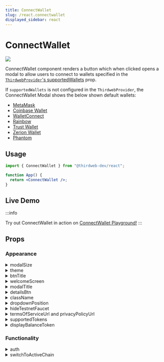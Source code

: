 ```yaml
---
title: ConnectWallet
slug: /react.connectwallet
displayed_sidebar: react
---
```



# ConnectWallet

<div style={{
  display: 'flex',
  justifyContent: 'center',
  marginBottom: '40px',
}}>
<img
  src="/assets/connect-wallet/connect-wallet-hero.webp"
  style={{
    maxWidth: "600px",
}}
/>

</div>

ConnectWallet component renders a button which when clicked opens a modal to allow users to connect to wallets specified in the [`ThirdwebProvider`'s supportedWallets](/react/react.thirdwebprovider#supportedWallets) prop.

If `supportedWallets` is not configured in the `ThirdwebProvider`, the ConnectWallet Modal shows the below shown default wallets:

- [MetaMask](/react/react.metamaskwallet)
- [Coinbase Wallet](/react/react.coinbasewallet)
- [WalletConnect](/react/react.walletconnect)
- [Rainbow](/react/react.rainbowWallet)
- [Trust Wallet](/react/react.trustWallet)
- [Zerion Wallet](/react/react.zerion)
- [Phantom](/react/react.phantom)

## Usage

```jsx
import { ConnectWallet } from "@thirdweb-dev/react";

function App() {
  return <ConnectWallet />;
}
```

## Live Demo

:::info

Try out ConnectWallet in action on [ConnectWallet Playground!](https://thirdweb.com/dashboard/wallets/connect)
:::

## Props

### Appearance

<details id='modalSize' >
  <summary> modalSize </summary>
  <div>

ConnectWallet component's Modal has two size variants - "wide" and "compact"

The default is `"wide"` for desktop and `"compact"` for mobile devices

Note that it is always `"compact"` on mobile even if you set it as `"wide"` because of size constraints on mobile devices.

<br />

#### Wide

The wide modal shows a Welcome Screen on the right side of the Modal which is fully customize via the `welcomeScreen` prop.

```tsx
<ConnecWallet modalSize="wide" />
```

<img src="/assets/connect-wallet/connect-wallet-dark-wide.png" />

<br />
<br />

#### Compact

```tsx
<ConnecWallet modalSize="compact" />
```

<img src="/assets/connect-wallet/connect-wallet-dark-compact.png" />

  </div>
</details>

<details id='theme'>
  <summary> theme </summary>
  <div>

Set the theme to either `"light"` or `"dark"` or pass a custom theme object to completely customize the look and feel of the ConnectWallet Modal.

The default is `"dark"`

```jsx
<ConnectWallet theme="dark" />
```

<br />

#### Create a custom theme

Instead of passing an object along with all the required colors, you can use the `darkTheme` or `lightTheme` functions to use light / dark theme as base and override just the parts you want to change.

```tsx
import { darkTheme, lightTheme } from "@thirdweb-dev/react";

const customDarkTheme = darkTheme({
  fontFamily: "Inter, sans-serif",
  colors: {
    modalBg: "#000000",
    accentText: "red",
    // ... etc
  },
});

<ConnectWallet theme={customDarkTheme} />;
```

</div>
</details>

<details id='btnTitle'>
  <summary> btnTitle </summary>
  <div>

Change the text on button when the ConnectWallet button is in the disconnected state.

The default is `"Connect Wallet"`

```tsx
<ConnectWallet btnTitle="Login" />
```

  </div>
</details>

<details id='welcomeScreen'>
  <summary> welcomeScreen </summary>
  <div>

This prop is only applicable when `modalSize` prop is set to `"wide"`. On "wide" Modal size, a welcome screen is shown on the right side of the modal.

This screen can be customized in two ways

<br />

#### Customize Metadata and Image

```tsx
<ConnectWallet
  welcomeScreen={{
    title: "Your Title",
    subtitle: "Your Subtitle",
    img: {
      src: "https://...",
      width: 300,
      height: 50,
    },
  }}
/>
```

<br />

#### Render Custom Component

```tsx
<ConnectWallet
  welcomeScreen={() => {
    return <YourComponent />;
  }}
/>
```

  </div>
</details>

<details id='modalTitle'>
  <summary> modalTitle </summary>
  <div>

Change the title of ConnectWallet Modal

The default is `"Connect"`

```jsx
<ConnectWallet modalTitle="Login" />
```

  </div>
</details>

<details id='detailsBtn'>
  <summary> detailsBtn </summary>
  <div>

Render a custom button to display connected wallet details instead of the default one

```jsx
<ConnectWallet
  detailsBtn={() => {
    return <button> .... </button>;
  }}
/>
```

  </div>
</details>

<details id='className'>
  <summary> className </summary>

  <div>

This class is applied to the ConnectWallet button ( not the modal ). Using this className, you can further customize the button's styles using custom CSS.

For some CSS properties, you may need to use the
[`!important`](https://developer.mozilla.org/en-US/docs/Web/CSS/Specificity#the_!important_exception)
to override the default styles

```jsx
<ConnectWallet className="my-custom-class" />
```

  </div>
</details>

<details id='dropdownPosition'>
  <summary> dropdownPosition </summary>
  <div>

When user connects the wallet using ConnectWallet Modal, a "Details Button" is rendered. Clicking on this button opens a dropdown which opens in a certain direction relative to the Details button.

`dropdownPosition` prop allows you to customize the direction the dropdown should open relative to the Details button

```jsx
<ConnectWallet
  dropdownPosition={{
    side: "bottom", //  "top" | "bottom" | "left" | "right";
    align: "end", // "start" | "center" | "end";
  }}
/>
```

<img src="/assets/connect-wallet/connect-wallet-details-open-dark.png" />

  </div>
</details>

<details id='hideTestnetFaucet'>
  <summary> hideTestnetFaucet </summary>
  <div>

Hide the "Request Testnet funds" link in ConnectWallet dropdown which is shown when user is connected to a testnet.

Default is `false`

```jsx
<ConnectWallet hideTestnetFaucet={false} />
```

<img src="/assets/connect-wallet/details-open-faucet-dark.png" />

  </div>
</details>

<details id='terms-of-service'>
  <summary> termsOfServiceUrl and privacyPolicyUrl </summary>
  <div>

You can show a "Terms of Service" and/or "Privacy Policy" link in the ConnectWallet Modal by passing the `termsOfServiceUrl` and/or `privacyPolicyUrl` props

```tsx
<ConnectWallet
  termsOfServiceUrl="https://...."
  privacyPolicyUrl="https://...."
/>
```

<img src="/assets/connect-wallet/tos-privacy-links-dark.png" />

  </div>
</details>

<details id='supportedTokens'>
  <summary> supportedTokens </summary>
  <div>

Customize the tokens shown in the "Send Funds" screen for various networks.

By default, The "Send Funds" screen shows a few popular tokens for default chains and the native token. For other chains it only shows the native token.

<img src="/assets/wallets/select-token-dark.png" />

<br />
<br />

`supportedTokens` prop allows you to customize this list as shown below

```tsx
import { Base } from "@thirdweb-dev/chains";

<ConnectWallet
  supportedTokens={{
    // Show "Dai Stablecoin" when connected to the "Base" mainnet
    [Base.chainId]: [
      {
        address: "0x50c5725949A6F0c72E6C4a641F24049A917DB0Cb",
        name: "Dai Stablecoin",
        symbol: "DAI",
        icon: "https://assets.coingecko.com/coins/images/9956/small/Badge_Dai.png?1687143508",
      },
    ],
  }}
/>;
```

<img src="/assets/connect-wallet/custom-token-list-dark.png" />

</div>
</details>

<details id='displayBalanceToken'>
  <summary> displayBalanceToken </summary>
  <div>

Display the balance of a token instead of the native token in ConnectWallet details button.

```tsx
<ConnectWallet
  displayBalanceToken={{
    // show Wrapped BTC balance if connected to Ethereum mainnet
    1: "0x2260FAC5E5542a773Aa44fBCfeDf7C193bc2C599",
  }}
/>
```

<div style={{
  display: "flex",
  justifyContent: "center",
}}>
<img
  src="/assets/wallets/balance-btc-dark.png"
  width="600"
/>

</div>

  </div>
</details>

### Functionality

<details id="auth">
  <summary> auth </summary>
  <div>

Enforce that users must sign in with their wallet using [auth](/auth) after connecting their wallet.

Requires the [`authConfig`](/react/react.thirdwebprovider#authconfig) prop to be set on the [`ThirdWebProvider`](/react/react.thirdwebprovider) component.

```jsx
<ConnectWallet
  auth={{
    loginOptional: false,
    onLogin(token) {
      console.log("user logged in", token);
    },
    onLogout() {
      console.log("user logged out");
    },
  }}
/>
```

  </div>
</details>

<details id="switchToActiveChain">
  <summary> switchToActiveChain </summary>
  <div>

Specify whether to show a "Switch Network" button after the wallet is connected and it is not connected to the [activeChain](/react/react.thirdwebprovider#activechain-recommended) set in [ThirdwebProvider](react/react.thirdwebprovider) to encourage the user to switch to the correct network in their wallet.

[activeChain](/react/react.thirdwebprovider#activechain-recommended) must be explicitly set in [ThirdwebProvider](react/react.thirdwebprovider) for this to work.

default is `false`.

```jsx
<ConnectWallet switchToActiveChain={true} />
```

  </div>
</details>
